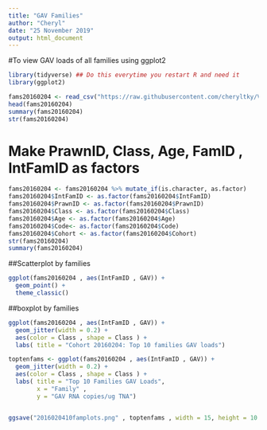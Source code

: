 ```yaml
---
title: "GAV Families"
author: "Cheryl"
date: "25 November 2019"
output: html_document
---
```


#To view GAV loads of all families using ggplot2
```r
library(tidyverse) ## Do this everytime you restart R and need it
library(ggplot2)
```

```r
fams20160204 <- read_csv("https://raw.githubusercontent.com/cheryltky/ViralTransmission/master/Working%20Files/201602_04_10fams_26112019.csv")
head(fams20160204)
summary(fams20160204)
str(fams20160204)
```

# Make PrawnID, Class, Age, FamID , IntFamID as factors

```r
fams20160204 <- fams20160204 %>% mutate_if(is.character, as.factor)
fams20160204$IntFamID <- as.factor(fams20160204$IntFamID)
fams20160204$PrawnID <- as.factor(fams20160204$PrawnID)
fams20160204$Class <- as.factor(fams20160204$Class)
fams20160204$Age <- as.factor(fams20160204$Age)
fams20160204$Code<- as.factor(fams20160204$Code)
fams20160204$Cohort <- as.factor(fams20160204$Cohort)
str(fams20160204)
summary(fams20160204)
```

##Scatterplot by families
```r
ggplot(fams20160204 , aes(IntFamID , GAV)) +
  geom_point() +
  theme_classic()
```

##boxplot by families
```r
ggplot(fams20160204 , aes(IntFamID , GAV)) +
  geom_jitter(width = 0.2) +
  aes(color = Class , shape = Class ) +
  labs( title = "Cohort 20160204: Top 10 families GAV loads")

toptenfams <- ggplot(fams20160204 , aes(IntFamID , GAV)) +
  geom_jitter(width = 0.2) +
  aes(color = Class , shape = Class ) +
  labs( title = "Top 10 Families GAV Loads",
        x = "Family" , 
        y = "GAV RNA copies/ug TNA")


ggsave("2016020410famplots.png" , toptenfams , width = 15, height = 10 , dpi = 300)
```







